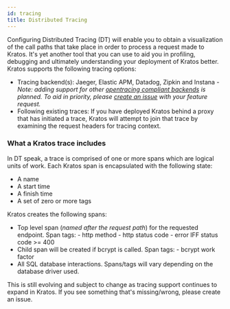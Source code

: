 ```yaml
---
id: tracing
title: Distributed Tracing
---
```


Configuring Distributed Tracing (DT) will enable you to obtain a visualization
of the call paths that take place in order to process a request made to Kratos.
It's yet another tool that you can use to aid you in profiling, debugging and
ultimately understanding your deployment of Kratos better. Kratos
supports the following tracing options:

- Tracing backend(s): Jaeger, Elastic APM, Datadog, Zipkin and Instana - _Note:
  adding support for other
  [opentracing compliant backends](https://opentracing.io/docs/supported-tracers)
  is planned. To aid in priority, please
  [create an issue](https://github.com/ory/kratos/issues) with your feature
  request._
- Following existing traces: If you have deployed Kratos behind a proxy that has
  initiated a trace, Kratos will attempt to join that trace by examining the
  request headers for tracing context.

### What a Kratos trace includes

In DT speak, a trace is comprised of one or more spans which are logical units
of work. Each Kratos span is encapsulated with the following state:

- A name
- A start time
- A finish time
- A set of zero or more tags

Kratos creates the following spans:

- Top level span (_named after the request path_) for the requested endpoint.
  Span tags: - http method - http status code - error IFF status code >= 400
- Child span will be created if bcrypt is called. Span tags: - bcrypt work
  factor
- All SQL database interactions. Spans/tags will vary depending on the database
  driver used.

This is still evolving and subject to change as tracing support continues to
expand in Kratos. If you see something that's missing/wrong, please create an
issue.
